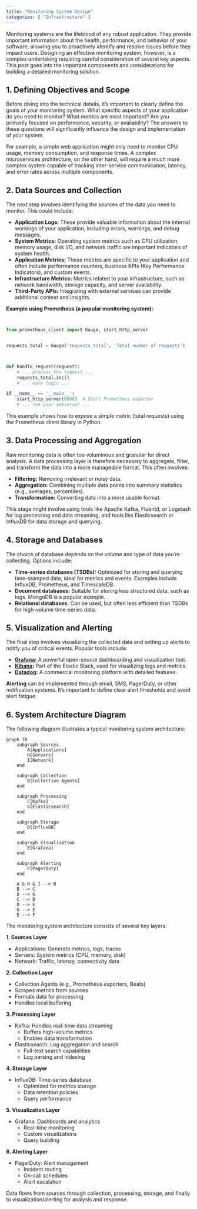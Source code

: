 ```yaml
---
title: "Monitoring System Design"
categories: [ "Infrastructure" ]
---
```


Monitoring systems are the lifeblood of any robust application. They provide important information about the health, performance, and behavior of your software, allowing you to proactively identify and resolve issues before they impact users.
 Designing an effective monitoring system, however, is a complex undertaking requiring careful consideration of several key aspects. This post goes into the important components and considerations for building a detailed monitoring solution.

## 1. Defining Objectives and Scope

Before diving into the technical details, it's important to clearly define the goals of your monitoring system. What specific aspects of your application do you need to monitor? What metrics are most important? Are you primarily focused on performance, security, or availability? The answers to these questions will significantly influence the design and implementation of your system.

For example, a simple web application might only need to monitor CPU usage, memory consumption, and response times. A complex microservices architecture, on the other hand, will require a much more complex system capable of tracking inter-service communication, latency, and error rates across multiple components.

## 2. Data Sources and Collection

The next step involves identifying the sources of the data you need to monitor. This could include:

-   **Application Logs:** These provide valuable information about the internal workings of your application, including errors, warnings, and debug messages.
-   **System Metrics:** Operating system metrics such as CPU utilization, memory usage, disk I/O, and network traffic are important indicators of system health.
-   **Application Metrics:** These metrics are specific to your application and often include performance counters, business KPIs (Key Performance Indicators), and custom events.
-   **Infrastructure Metrics:** Metrics related to your infrastructure, such as network bandwidth, storage capacity, and server availability.
-   **Third-Party APIs:** Integrating with external services can provide additional context and insights.

**Example using Prometheus (a popular monitoring system):**

``` python


from prometheus_client import Gauge, start_http_server


requests_total = Gauge('requests_total', 'Total number of requests')



def handle_request(request):
    # ... process the request ...
    requests_total.inc()
    # ... more logic ...

if __name__ == '__main__':
    start_http_server(8000)  # Start Prometheus exporter
    # ... run your webserver ...
```

This example shows how to expose a simple metric (total requests) using the Prometheus client library in Python.

## 3. Data Processing and Aggregation

Raw monitoring data is often too voluminous and granular for direct analysis. A data processing layer is therefore necessary to aggregate, filter, and transform the data into a more manageable format. This often involves:

-   **Filtering:** Removing irrelevant or noisy data.
-   **Aggregation:** Combining multiple data points into summary statistics (e.g., averages, percentiles).
-   **Transformation:** Converting data into a more usable format.

This stage might involve using tools like Apache Kafka, Fluentd, or Logstash for log processing and data streaming, and tools like Elasticsearch or InfluxDB for data storage and querying.

## 4. Storage and Databases

The choice of database depends on the volume and type of data you're collecting. Options include:

-   **Time-series databases (TSDBs):** Optimized for storing and querying time-stamped data, ideal for metrics and events. Examples include InfluxDB, Prometheus, and TimescaleDB.
-   **Document databases:** Suitable for storing less structured data, such as logs. MongoDB is a popular example.
-   **Relational databases:** Can be used, but often less efficient than TSDBs for high-volume time-series data.

## 5. Visualization and Alerting

The final step involves visualizing the collected data and setting up alerts to notify you of critical events. Popular tools include:

-   **[Grafana](https://grafana.com/):** A powerful open-source dashboarding and visualization tool.
-   **[Kibana](https://www.elastic.co/products/kibana):** Part of the Elastic Stack, used for visualizing logs and metrics.
-   **[Datadog](https://www.datadoghq.com/):** A commercial monitoring platform with detailed features.

**Alerting** can be implemented through email, SMS, PagerDuty, or other notification systems. It's important to define clear alert thresholds and avoid alert fatigue.

## 6. System Architecture Diagram

The following diagram illustrates a typical monitoring system architecture:

```mermaid
graph TB
    subgraph Sources
        A[Applications]
        H[Servers]
        I[Network]
    end

    subgraph Collection
        B[Collection Agents]
    end

    subgraph Processing
        C[Kafka]
        G[Elasticsearch]
    end

    subgraph Storage
        D[InfluxDB]
    end

    subgraph Visualization
        E[Grafana]
    end

    subgraph Alerting
        F[PagerDuty]
    end

    A & H & I --> B
    B --> C
    B --> G
    C --> D
    D --> E
    G --> E
    E --> F
```

The monitoring system architecture consists of several key layers:

**1. Sources Layer**

- Applications: Generate metrics, logs, traces
- Servers: System metrics (CPU, memory, disk)
- Network: Traffic, latency, connectivity data

**2. Collection Layer**

- Collection Agents (e.g., Prometheus exporters, Beats)
- Scrapes metrics from sources
- Formats data for processing
- Handles local buffering

**3. Processing Layer**

- Kafka: Handles real-time data streaming
  - Buffers high-volume metrics
  - Enables data transformation
- Elasticsearch: Log aggregation and search
  - Full-text search capabilities
  - Log parsing and indexing

**4. Storage Layer**

- InfluxDB: Time-series database
  - Optimized for metrics storage
  - Data retention policies
  - Query performance

**5. Visualization Layer**

- Grafana: Dashboards and analytics
  - Real-time monitoring
  - Custom visualizations
  - Query building

**6. Alerting Layer**

- PagerDuty: Alert management
  - Incident routing
  - On-call schedules
  - Alert escalation

Data flows from sources through collection, processing, storage, and finally to visualization/alerting for analysis and response.